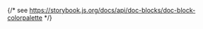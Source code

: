 {/* see https://storybook.js.org/docs/api/doc-blocks/doc-block-colorpalette */}

<Meta title="Tokens/Colors" />

<ColorPalette>
  <ColorItem
    title="Primary"
    subtitle="SUWO's brand color"
    colors={{
      900: 'oklch(5% 0.008 80)',
      875: 'oklch(23% 0.049 80)',
      800: 'oklch(39% 0.083 80)',
      675: 'oklch(53.5% 0.114 80)',
      500: 'oklch(66.5% 0.142 80)',
      325: 'oklch(77.5% 0.164 80)',
      200: 'oklch(86.5% 0.132 80)',
      125: 'oklch(92.5% 0.064 80)',
      100: 'oklch(95% 0.039 80)',
    }}
  />
</ColorPalette>

